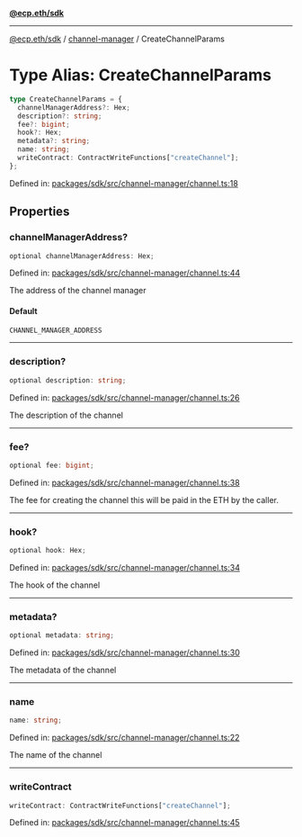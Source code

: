 [**@ecp.eth/sdk**](../../index.mdx)

***

[@ecp.eth/sdk](/sdk-reference/index.mdx) / [channel-manager](/sdk-reference/channel-manager/index.mdx) / CreateChannelParams

# Type Alias: CreateChannelParams

```ts
type CreateChannelParams = {
  channelManagerAddress?: Hex;
  description?: string;
  fee?: bigint;
  hook?: Hex;
  metadata?: string;
  name: string;
  writeContract: ContractWriteFunctions["createChannel"];
};
```

Defined in: [packages/sdk/src/channel-manager/channel.ts:18](https://github.com/ecp-eth/comments-monorepo/blob/main/packages/sdk/src/channel-manager/channel.ts#L18)

## Properties

### channelManagerAddress?

```ts
optional channelManagerAddress: Hex;
```

Defined in: [packages/sdk/src/channel-manager/channel.ts:44](https://github.com/ecp-eth/comments-monorepo/blob/main/packages/sdk/src/channel-manager/channel.ts#L44)

The address of the channel manager

#### Default

```ts
CHANNEL_MANAGER_ADDRESS
```

***

### description?

```ts
optional description: string;
```

Defined in: [packages/sdk/src/channel-manager/channel.ts:26](https://github.com/ecp-eth/comments-monorepo/blob/main/packages/sdk/src/channel-manager/channel.ts#L26)

The description of the channel

***

### fee?

```ts
optional fee: bigint;
```

Defined in: [packages/sdk/src/channel-manager/channel.ts:38](https://github.com/ecp-eth/comments-monorepo/blob/main/packages/sdk/src/channel-manager/channel.ts#L38)

The fee for creating the channel this will be paid in the ETH by the caller.

***

### hook?

```ts
optional hook: Hex;
```

Defined in: [packages/sdk/src/channel-manager/channel.ts:34](https://github.com/ecp-eth/comments-monorepo/blob/main/packages/sdk/src/channel-manager/channel.ts#L34)

The hook of the channel

***

### metadata?

```ts
optional metadata: string;
```

Defined in: [packages/sdk/src/channel-manager/channel.ts:30](https://github.com/ecp-eth/comments-monorepo/blob/main/packages/sdk/src/channel-manager/channel.ts#L30)

The metadata of the channel

***

### name

```ts
name: string;
```

Defined in: [packages/sdk/src/channel-manager/channel.ts:22](https://github.com/ecp-eth/comments-monorepo/blob/main/packages/sdk/src/channel-manager/channel.ts#L22)

The name of the channel

***

### writeContract

```ts
writeContract: ContractWriteFunctions["createChannel"];
```

Defined in: [packages/sdk/src/channel-manager/channel.ts:45](https://github.com/ecp-eth/comments-monorepo/blob/main/packages/sdk/src/channel-manager/channel.ts#L45)
